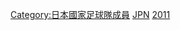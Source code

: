 {{National squad
 | name      = 2011年亚洲杯足球赛日本参赛名单
 | bg        = #0202FF
 | fg        = white
 | bordercolor=#0202FF
 | flag = Japan
 | country   = 日本
 | comp link = 2011年亚洲杯足球赛
 | comp      = 2011年亚洲杯足球赛冠军
 | p1        = [[川島永嗣]]
 | p2        = [[伊野波雅彥]]
 | p3        = [[岩政大樹]]
 | p4        = [[今野泰幸]]
 | p5        = [[长友佑都|長友佑都]]
 | p6        = [[內田篤人]]
 | p7        = [[遠藤保仁]]
 | p8        = [[松井大輔]]
 | p9        = [[岡崎慎司]]
 | p10       = [[香川真司]]
 | p11       = [[前田遼一]]
 | p12       = [[森脇良太]]
 | p13       = [[細貝萌]]
 | p14       = [[藤本淳吾]]
 | p15       = [[本田拓也]]
 | p16       = [[柏木陽介]]
 | p17       = [[長谷部誠]][[File:Captain sports.svg|10px]]
 | p18       = [[本田圭佑]]
 | p19       = [[李忠成]]
 | p20       = [[永田充]]
 | p21       = [[西川周作]]
 | p22       = [[吉田麻也]]
 | p23       = [[权田修一]]
 | coach     = [[阿爾貝托·扎凱羅尼|-{zh-hans:扎凯罗尼;zh-hk:沙哲朗尼;zh-hant:扎凱羅尼;}-]]
}}<noinclude>
</div></div><includeonly>[[Category:日本國家足球隊成員]]
</includeonly><noinclude>[[Category:2011年亚洲杯足球赛参赛名单模板|JPN]]
[[Category:日本國家足球隊模板|2011]]
</noinclude>